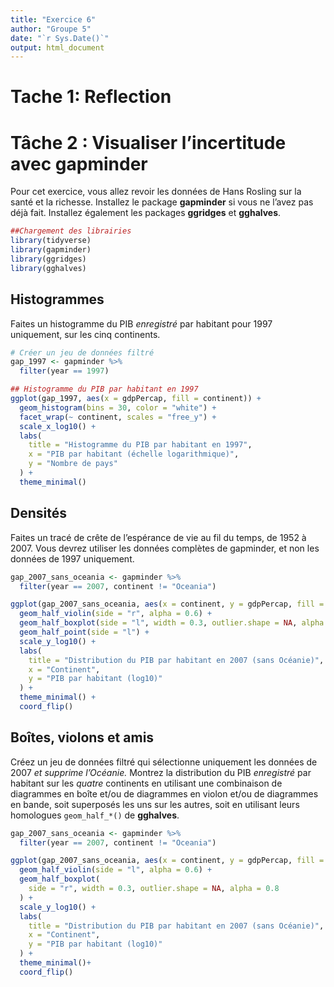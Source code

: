---
title: "Exercice 6"
author: "Groupe 5"
date: "`r Sys.Date()`"
output: html_document
---

# Tache  1: Reflection



# Tâche 2 : Visualiser l'incertitude avec gapminder

Pour cet exercice, vous allez revoir les données de Hans Rosling sur la santé et la richesse. Installez le package **gapminder** si vous ne l'avez pas déjà fait. Installez également les packages **ggridges** et **gghalves**.

```{r load-libraries-data, warning=FALSE, message=FALSE, include=FALSE}
##Chargement des librairies
library(tidyverse)
library(gapminder)
library(ggridges)
library(gghalves)
```

## Histogrammes

Faites un histogramme du PIB *enregistré* par habitant pour 1997 uniquement, sur les cinq continents.

```{r filter-gapminder-1997}
# Créer un jeu de données filtré
gap_1997 <- gapminder %>%
  filter(year == 1997)
```

```{r plot-histogram}
## Histogramme du PIB par habitant en 1997
ggplot(gap_1997, aes(x = gdpPercap, fill = continent)) +
  geom_histogram(bins = 30, color = "white") +
  facet_wrap(~ continent, scales = "free_y") +
  scale_x_log10() +
  labs(
    title = "Histogramme du PIB par habitant en 1997",
    x = "PIB par habitant (échelle logarithmique)",
    y = "Nombre de pays"
  ) +
  theme_minimal()
```


## Densités

Faites un tracé de crête de l'espérance de vie au fil du temps, de 1952 à 2007. Vous devrez utiliser les données complètes de gapminder, et non les données de 1997 uniquement.

```{r plot-ridgeplot}
gap_2007_sans_oceania <- gapminder %>%
  filter(year == 2007, continent != "Oceania")

ggplot(gap_2007_sans_oceania, aes(x = continent, y = gdpPercap, fill = continent)) +
  geom_half_violin(side = "r", alpha = 0.6) +
  geom_half_boxplot(side = "l", width = 0.3, outlier.shape = NA, alpha = 0.8) +
  geom_half_point(side = "l") +
  scale_y_log10() +
  labs(
    title = "Distribution du PIB par habitant en 2007 (sans Océanie)",
    x = "Continent",
    y = "PIB par habitant (log10)"
  ) +
  theme_minimal() +
  coord_flip()

```


## Boîtes, violons et amis

Créez un jeu de données filtré qui sélectionne uniquement les données de 2007 *et supprime l'Océanie.*  Montrez la distribution du PIB *enregistré* par habitant sur les *quatre* continents en utilisant une combinaison de diagrammes en boîte et/ou de diagrammes en violon et/ou de diagrammes en bande, soit superposés les uns sur les autres, soit en utilisant leurs homologues `geom_half_*()` de **gghalves**.

```{r filter-gapminder-2007-sans-oceania}
gap_2007_sans_oceania <- gapminder %>%
  filter(year == 2007, continent != "Oceania")
```

```{r plot-distribution}
ggplot(gap_2007_sans_oceania, aes(x = continent, y = gdpPercap, fill = continent)) +
  geom_half_violin(side = "l", alpha = 0.6) +
  geom_half_boxplot(
    side = "r", width = 0.3, outlier.shape = NA, alpha = 0.8
  ) +
  scale_y_log10() +
  labs(
    title = "Distribution du PIB par habitant en 2007 (sans Océanie)",
    x = "Continent",
    y = "PIB par habitant (log10)"
  ) +
  theme_minimal()+
  coord_flip()

```


